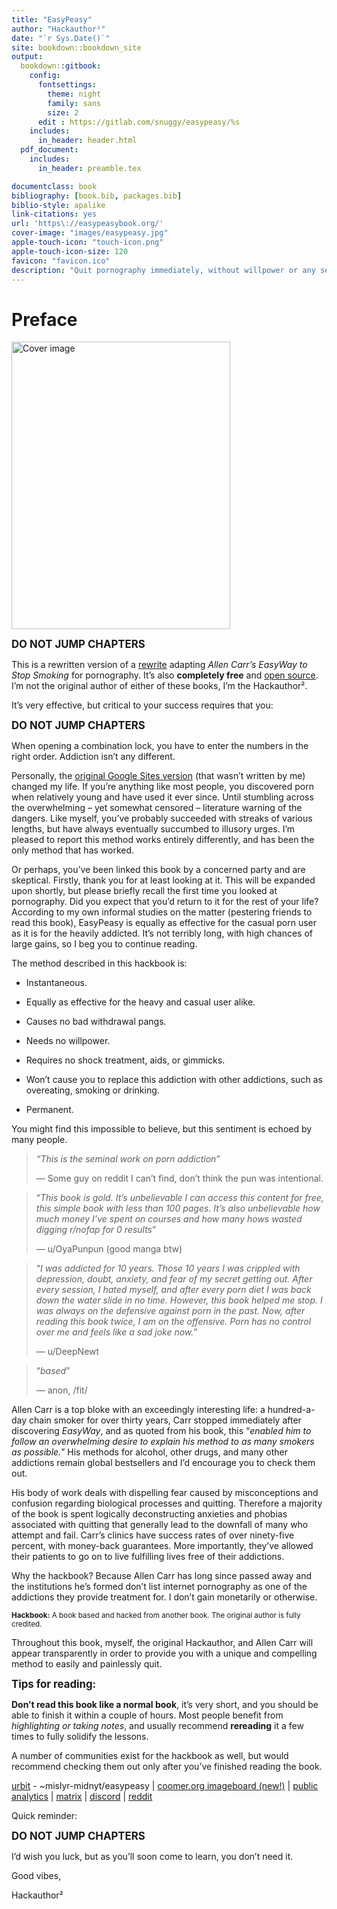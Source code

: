 ```yaml
--- 
title: "EasyPeasy"
author: "Hackauthor²"
date: "`r Sys.Date()`"
site: bookdown::bookdown_site
output:
  bookdown::gitbook:
    config:
      fontsettings:
        theme: night
        family: sans
        size: 2
      edit : https://gitlab.com/snuggy/easypeasy/%s
    includes:
      in_header: header.html
  pdf_document:
    includes:
      in_header: preamble.tex  

documentclass: book
bibliography: [book.bib, packages.bib]
biblio-style: apalike
link-citations: yes
url: 'https\://easypeasybook.org/'
cover-image: "images/easypeasy.jpg"
apple-touch-icon: "touch-icon.png"
apple-touch-icon-size: 120
favicon: "favicon.ico"
description: "Quit pornography immediately, without willpower or any sense of deprivation or sacrifice."
---
```


# Preface {-}

<img src="images/easypeasy.jpg" width="350" height="460" alt="Cover image" />

<!---[RU 🇷🇺](ru/index.html) --->

<span style="font-size:larger;">**DO NOT JUMP CHAPTERS**</span>

This is a rewritten version of a [rewrite](https://sites.google.com/site/hackbookeasypeasy) adapting *Allen Carr's EasyWay to Stop Smoking* for pornography. It's also **completely free** and [open source](https://gitlab.com/snuggy/easypeasy). I'm not the original author of either of these books, I'm the Hackauthor².

It's very effective, but critical to your success requires that you:

<span style="font-size:larger;">**DO NOT JUMP CHAPTERS**</span>

When opening a combination lock, you have to enter the numbers in the right order. Addiction isn't any different.

Personally, the [original Google Sites version](https://sites.google.com/site/hackbookeasypeasy) (that wasn't written by me) changed my life. If you're anything like most people, you discovered porn when relatively young and have used it ever since. Until stumbling across the overwhelming -- yet somewhat censored -- literature warning of the dangers. Like myself, you've probably succeeded with streaks of various lengths, but have always eventually succumbed to illusory urges. I'm pleased to report this method works entirely differently, and has been the only method that has worked.

Or perhaps, you've been linked this book by a concerned party and are skeptical. Firstly, thank you for at least looking at it. This will be expanded upon shortly, but please briefly recall the first time you looked at pornography. Did you expect that you'd return to it for the rest of your life? According to my own informal studies on the matter (pestering friends to read this book), EasyPeasy is equally as effective for the casual porn user as it is for the heavily addicted. It's not terribly long, with high chances of large gains, so I beg you to continue reading.

The method described in this hackbook is:

-   Instantaneous.

-   Equally as effective for the heavy and casual user alike.

-   Causes no bad withdrawal pangs.

-   Needs no willpower.

-   Requires no shock treatment, aids, or gimmicks.

-   Won't cause you to replace this addiction with other addictions, such as overeating, smoking or drinking.

-   Permanent.

You might find this impossible to believe, but this sentiment is echoed by many people.

> *"This is the seminal work on porn addiction"*
>
> --- Some guy on reddit I can't find, don't think the pun was intentional.

> "*This book is gold. It's unbelievable I can access this content for free, this simple book with less than 100 pages. It's also unbelievable how much money I've spent on courses and how many hows wasted digging r/nofap for 0 results*"
>
> --- u/OyaPunpun (good manga btw)

> "*I was addicted for 10 years. Those 10 years I was crippled with depression, doubt, anxiety, and fear of my secret getting out. After every session, I hated myself, and after every porn diet I was back down the water slide in no time. However, this book helped me stop. I was always on the defensive against porn in the past. Now, after reading this book twice, I am on the offensive. Porn has no control over me and feels like a sad joke now.*"
>
> --- u/DeepNewt

> "*based*"
>
> --- anon, /fit/

Allen Carr is a top bloke with an exceedingly interesting life: a hundred-a-day chain smoker for over thirty years, Carr stopped immediately after discovering *EasyWay*, and as quoted from his book, this "*enabled him to follow an overwhelming desire to explain his method to as many smokers as possible.*" His methods for alcohol, other drugs, and many other addictions remain global bestsellers and I'd encourage you to check them out.

His body of work deals with dispelling fear caused by misconceptions and confusion regarding biological processes and quitting. Therefore a majority of the book is spent logically deconstructing anxieties and phobias associated with quitting that generally lead to the downfall of many who attempt and fail. Carr's clinics have success rates of over ninety-five percent, with money-back guarantees. More importantly, they've allowed their patients to go on to live fulfilling lives free of their addictions.

Why the hackbook? Because Allen Carr has long since passed away and the institutions he's formed don't list internet pornography as one of the addictions they provide treatment for. I don't gain monetarily or otherwise.

<span style="font-size:smaller;">**Hackbook:** A book based and hacked from another book. The original author is fully credited. </span> 

Throughout this book, myself, the original Hackauthor, and Allen Carr will appear transparently in order to provide you with a unique and compelling method to easily and painlessly quit.

<span style="font-size:larger;">**Tips for reading:**</span>

**Don't read this book like a normal book**, it's very short, and you should be able to finish it within a couple of hours. Most people benefit from *highlighting or taking notes*, and usually recommend **rereading** it a few times to fully solidify the lessons.

A number of communities exist for the hackbook as well, but would recommend checking them out only after you've finished reading the book.

[urbit](https://urbit.org) - ~mislyr-midnyt/easypeasy | [coomer.org imageboard (new!)](https://coomer.org) | [public analytics](https://plausible.io/easypeasymethod.org) | [matrix](https://matrix.to/#/!xmJZznbJXuwzEGSEti:matrix.org?via=matrix.org) | [discord](https://discord.com/invite/bCXEnf9) | [reddit](https://reddit.com/r/pmohackbook)

Quick reminder:

<span style="font-size:larger;">**DO NOT JUMP CHAPTERS**</span>

I'd wish you luck, but as you'll soon come to learn, you don't need it.

Good vibes,

Hackauthor²
